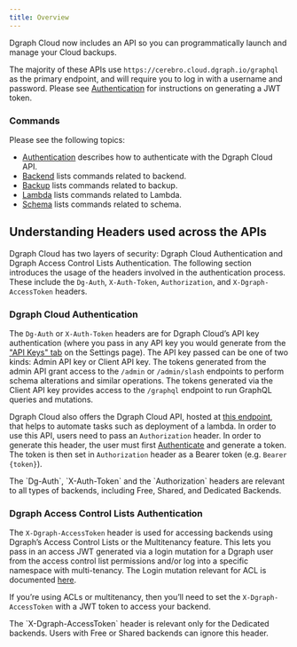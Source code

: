 ```yaml
---
title: Overview
---
```


Dgraph Cloud now includes an API so you can programmatically launch and manage
your Cloud backups.

The majority of these APIs use `https://cerebro.cloud.dgraph.io/graphql` as the
primary endpoint, and will require you to log in with a username and password.
Please see [Authentication](./authentication) for instructions on generating a
JWT token.

### Commands

Please see the following topics:

- [Authentication](./authentication) describes how to authenticate with the
  Dgraph Cloud API.
- [Backend](./backend) lists commands related to backend.
- [Backup](./backup) lists commands related to backup.
- [Lambda](./lambda) lists commands related to Lambda.
- [Schema](./schema) lists commands related to schema.

## Understanding Headers used across the APIs

Dgraph Cloud has two layers of security: Dgraph Cloud Authentication and Dgraph
Access Control Lists Authentication. The following section introduces the usage
of the headers involved in the authentication process. These include the
`Dg-Auth`, `X-Auth-Token`, `Authorization`, and `X-Dgraph-AccessToken` headers.

### Dgraph Cloud Authentication

The `Dg-Auth` or `X-Auth-Token` headers are for Dgraph Cloud’s API key
authentication (where you pass in any API key you would generate from the
["API Keys" tab](https://cloud.dgraph.io/_/settings?tab=api-keys) on the
Settings page). The API key passed can be one of two kinds: Admin API key or
Client API key. The tokens generated from the admin API grant access to the
`/admin` or `/admin/slash` endpoints to perform schema alterations and similar
operations. The tokens generated via the Client API key provides access to the
`/graphql` endpoint to run GraphQL queries and mutations.

Dgraph Cloud also offers the Dgraph Cloud API, hosted at
[this endpoint](https://cerebro.cloud.dgraph.io/graphql), that helps to automate
tasks such as deployment of a lambda. In order to use this API, users need to
pass an `Authorization` header. In order to generate this header, the user must
first [Authenticate](./authentication) and generate a token. The token is then
set in `Authorization` header as a Bearer token (e.g. `Bearer {token}`).

<Note>
  The `Dg-Auth`, `X-Auth-Token` and the `Authorization` headers are relevant to
  all types of backends, including Free, Shared, and Dedicated Backends.
</Note>

### Dgraph Access Control Lists Authentication

The `X-Dgraph-AccessToken` header is used for accessing backends using Dgraph’s
Access Control Lists or the Multitenancy feature. This lets you pass in an
access JWT generated via a login mutation for a Dgraph user from the access
control list permissions and/or log into a specific namespace with
multi-tenancy. The Login mutation relevant for ACL is documented
[here](https://dgraph.io/docs/enterprise-features/access-control-lists/#logging-in).

If you’re using ACLs or multitenancy, then you’ll need to set the
`X-Dgraph-AccessToken` with a JWT token to access your backend.

<Note>
  The `X-Dgraph-AccessToken` header is relevant only for the Dedicated backends.
  Users with Free or Shared backends can ignore this header.
</Note>
